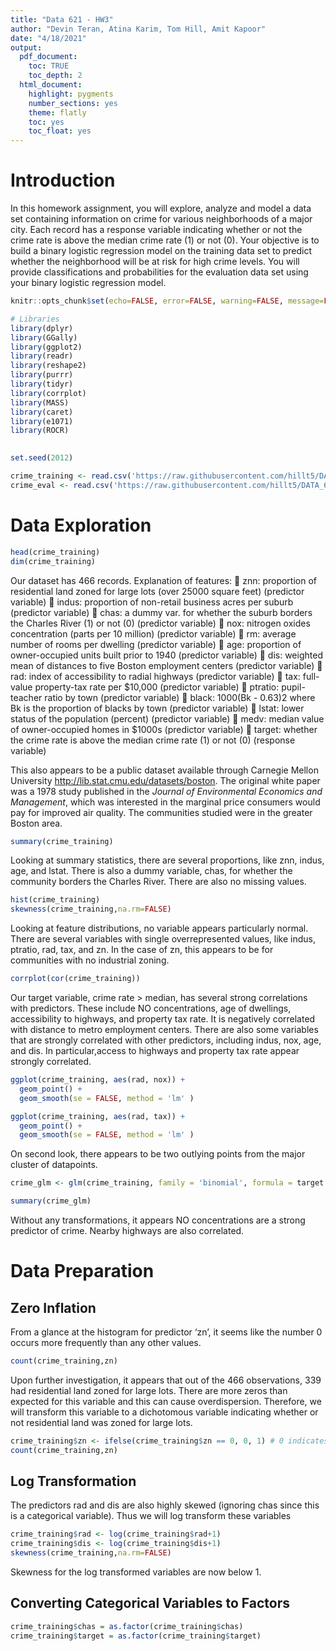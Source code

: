 ```yaml
---
title: "Data 621 - HW3"
author: "Devin Teran, Atina Karim, Tom Hill, Amit Kapoor"
date: "4/18/2021"
output:
  pdf_document:
    toc: TRUE
    toc_depth: 2 
  html_document:
    highlight: pygments
    number_sections: yes
    theme: flatly
    toc: yes
    toc_float: yes
---
```

# Introduction

In this homework assignment, you will explore, analyze and model a data set containing information on
crime for various neighborhoods of a major city. Each record has a response variable indicating whether
or not the crime rate is above the median crime rate (1) or not (0).
Your objective is to build a binary logistic regression model on the training data set to predict whether
the neighborhood will be at risk for high crime levels. You will provide classifications and probabilities
for the evaluation data set using your binary logistic regression model.


```r
knitr::opts_chunk$set(echo=FALSE, error=FALSE, warning=FALSE, message=FALSE)
```
```r
# Libraries
library(dplyr)
library(GGally)
library(ggplot2)
library(readr)
library(reshape2)
library(purrr)
library(tidyr)
library(corrplot)
library(MASS)
library(caret)
library(e1071)
library(ROCR)

        
set.seed(2012)

crime_training <- read.csv('https://raw.githubusercontent.com/hillt5/DATA_621/master/HW3/crime-training-data_modified.csv')
crime_eval <- read.csv('https://raw.githubusercontent.com/hillt5/DATA_621/master/HW3/crime-evaluation-data_modified.csv')
```

# Data Exploration

```r
head(crime_training)
dim(crime_training)
```
Our dataset has 466 records.
Explanation of features:
 znn: proportion of residential land zoned for large lots (over 25000 square feet) (predictor variable)
 indus: proportion of non-retail business acres per suburb (predictor variable)
 chas: a dummy var. for whether the suburb borders the Charles River (1) or not (0) (predictor variable)
 nox: nitrogen oxides concentration (parts per 10 million) (predictor variable)
 rm: average number of rooms per dwelling (predictor variable)
 age: proportion of owner-occupied units built prior to 1940 (predictor variable)
 dis: weighted mean of distances to five Boston employment centers (predictor variable)
 rad: index of accessibility to radial highways (predictor variable)
 tax: full-value property-tax rate per $10,000 (predictor variable)
 ptratio: pupil-teacher ratio by town (predictor variable)
 black: 1000(Bk - 0.63)2 where Bk is the proportion of blacks by town (predictor variable)
 lstat: lower status of the population (percent) (predictor variable)
 medv: median value of owner-occupied homes in $1000s (predictor variable)
 target: whether the crime rate is above the median crime rate (1) or not (0) (response variable)

This also appears to be a public dataset available through Carnegie Mellon University <http://lib.stat.cmu.edu/datasets/boston>.  The original white paper was a 1978 study published in the _Journal of Environmental Economics and Management_, which was interested in the marginal price consumers would pay for improved air quality. The communities studied were in the greater Boston area.

```r
summary(crime_training)
```

Looking at summary statistics, there are several proportions, like znn, indus, age, and lstat.  There is also a dummy variable, chas, for whether the community borders the Charles River. There are also no missing values.

```r
hist(crime_training)
skewness(crime_training,na.rm=FALSE)
```

Looking at feature distributions, no variable appears particularly normal. There are several variables with single overrepresented values, like indus, ptratio, rad, tax, and zn. In the case of zn, this appears to be for communities with no industrial zoning.

```r
corrplot(cor(crime_training))
```

Our target variable, crime rate > median, has several strong correlations with predictors. These include NO concentrations, age of dwellings, accessibility to highways, and property tax rate. It is negatively correlated with distance to metro employment centers.  There are also some variables that are strongly correlated with other predictors, including indus, nox, age, and dis. In particular,access to highways and property tax rate appear strongly correlated.


```r
ggplot(crime_training, aes(rad, nox)) +
  geom_point() +
  geom_smooth(se = FALSE, method = 'lm' )
```


```r
ggplot(crime_training, aes(rad, tax)) +
  geom_point() +
  geom_smooth(se = FALSE, method = 'lm' )
```

On second look, there appears to be two outlying points from the major cluster of datapoints.



```r

crime_glm <- glm(crime_training, family = 'binomial', formula = target ~.)

summary(crime_glm)

```

Without any transformations, it appears NO concentrations are a strong predictor of crime. Nearby highways are also correlated.

# Data Preparation

## Zero Inflation

From a glance at the histogram for predictor 'zn', it seems like the number 0 occurs more frequently than any other values. 

```r
count(crime_training,zn)
```
Upon further investigation, it appears that out of the 466 observations, 339 had residential land zoned for large lots. There are more zeros than expected for this variable and this can cause overdispersion. Therefore, we will transform this variable to a dichotomous variable indicating whether or not residential land was zoned for large lots.

```r
crime_training$zn <- ifelse(crime_training$zn == 0, 0, 1) # 0 indicates that the neighborhood does not have residential land zoned for large lots and 1 indicates that it does
count(crime_training,zn)
```
## Log Transformation

The predictors rad and dis are also highly skewed (ignoring chas since this is a categorical variable). Thus we will log transform these variables

```r
crime_training$rad <- log(crime_training$rad+1)
crime_training$dis <- log(crime_training$dis+1)
skewness(crime_training,na.rm=FALSE)
```
Skewness for the log transformed variables are now below 1.

## Converting Categorical Variables to Factors

```r
crime_training$chas = as.factor(crime_training$chas)
crime_training$target = as.factor(crime_training$target)
```
